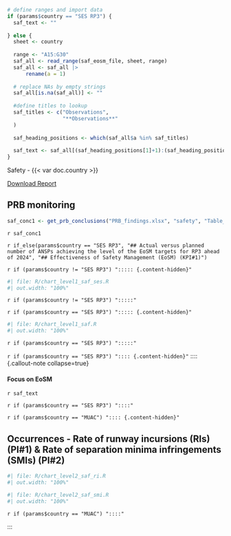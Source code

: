 ```r
# define ranges and import data
if (params$country == "SES RP3") {
  saf_text <- ""
  
} else {
  sheet <- country
  
  range <- "A15:G30"
  saf_all <- read_range(saf_eosm_file, sheet, range) 
  saf_all <- saf_all |> 
      rename(a = 1) 
  
  # replace NAs by empty strings
  saf_all[is.na(saf_all)] <- ""
  
  #define titles to lookup
  saf_titles <- c("Observations",
                  "**Observations**"
  )
  
  saf_heading_positions <- which(saf_all$a %in% saf_titles)
  
  saf_text <- saf_all[(saf_heading_positions[1]+1):(saf_heading_positions[1]+1), 1]
}

```
::: {.grid .align-items-center}
:::: {.g-col-9}
[Safety - {{< var doc.country >}}]{.fakeh1}
::::

:::: {.g-col-3}
[<i class="fa fa-download"></i> Download Report](`r params$home_address`/download/{{< var doc.year_report >}}/PRB-Annual-Monitoring-Report_{{< var doc.country >}}_{{< var doc.year_report >}}.pdf){.btn .btn-light .text-dark .border .bg-secondary-subtle .rounded}
::::
:::


::: {#container-saf-prb}

## PRB monitoring
:::: {#concl-saf}
```r
saf_conc1 <- get_prb_conclusions("PRB_findings.xlsx", "safety", "Table_Findings_safety")
```

`r saf_conc1`
::::
:::

::: {#container-saf-indicators}

`r if_else(params$country == "SES RP3", "## Actual versus planned number of ANSPs achieving the level of the EoSM targets for RP3 ahead of 2024", "## Effectiveness of Safety Management (EoSM) (KPI#1)")`

:::: {layout="[ 20, 60, 20 ]"}

::::: {#empty-div}
:::::

::::: {#chart-saf}
`r if (params$country != "SES RP3") "::::: {.content-hidden}"`
```r
#| file: R/chart_level1_saf_ses.R
#| out.width: "100%"
```
`r if (params$country != "SES RP3") ":::::"`

`r if (params$country == "SES RP3") "::::: {.content-hidden}"`
```r
#| file: R/chart_level1_saf.R
#| out.width: "100%"
```
`r if (params$country == "SES RP3") ":::::"`
:::::
::::

`r if (params$country == "SES RP3") ":::: {.content-hidden}"`
:::: {.callout-note collapse=true}

#### Focus on EoSM

`r saf_text`

::::
`r if (params$country == "SES RP3") "::::"`


`r if (params$country == "MUAC") ":::: {.content-hidden}"`

## Occurrences - Rate of runway incursions (RIs) (PI#1) & Rate of separation minima infringements (SMIs) (PI#2)

:::: {layout="[ 50, 50 ]"}

::::: {#chart-saf-ri}
```r
#| file: R/chart_level2_saf_ri.R
#| out.width: "100%"
```
:::::

::::: {#chart-saf-smi}
```r
#| file: R/chart_level2_saf_smi.R
#| out.width: "100%"
```
:::::

::::

`r if (params$country == "MUAC") "::::"`

:::






